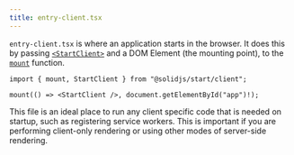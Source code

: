 ```yaml
---
title: entry-client.tsx
---
```


`entry-client.tsx` is where an application starts in the browser. It does this by passing [`<StartClient>`](/solid-start/reference/client/start-client) and a DOM Element (the mounting point), to the [`mount`](/solid-start/reference/client/mount) function.

```tsx
import { mount, StartClient } from "@solidjs/start/client";

mount(() => <StartClient />, document.getElementById("app")!);
```

This file is an ideal place to run any client specific code that is needed on startup, such as registering service workers. This is important if you are performing client-only rendering or using other modes of server-side rendering.
